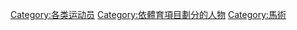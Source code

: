 {{Commonscat|Equestrians}}

[[Category:各类运动员|Category:各类运动员]]
[[Category:依體育項目劃分的人物|Category:依體育項目劃分的人物]]
[[Category:馬術|Category:馬術]]